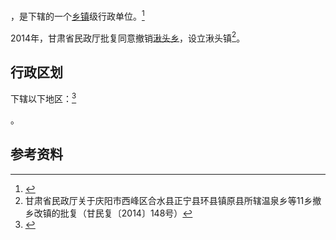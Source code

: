 {{中国乡级行政区|62/10/25/203/000}}

'''{{PAGENAMEBASE}}'''，是{{PRC admin/fullname|62/10/25/203/000|3}}下辖的一个[[乡镇|乡镇]]级行政单位。<ref>{{PRC admin/ref sgc|{{PRC admin/parent|62/10/25/203/000}}}}</ref>

2014年，甘肃省民政厅批复同意撤销[[湫头乡|湫头乡]]，设立湫头镇<ref>甘肃省民政厅关于庆阳市西峰区合水县正宁县环县镇原县所辖温泉乡等11乡撤乡改镇的批复（甘民复〔2014〕148号）</ref>。

== 行政区划 ==

{{PAGENAMEBASE}}下辖以下地区：<ref>{{PRC admin/ref sgc|62/10/25/203/000}}</ref>

{{PRC admin/children|62/10/25/203/000}}。

== 参考资料 ==

{{reflist}}

{{行政区划小作品}}
{{PRC admin/navcat|62/10/25/203/000}}